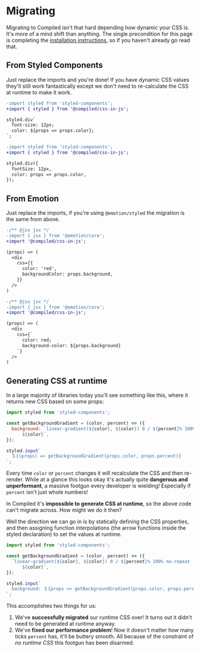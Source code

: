 # Migrating

Migrating to Compiled isn't that hard depending how dynamic your CSS is.
It's more of a mind shift than anything.
The single precondition for this page is completing the [installation instructions](/1-getting-started/1-installation),
so if you haven't already go read that.

## From Styled Components

Just replace the imports and you're done!
If you have dynamic CSS values they'll still work fantastically except we don't need to re-calculate the CSS at runtime to make it work.

```diff
-import styled from 'styled-components';
+import { styled } from '@compiled/css-in-js';

styled.div`
  font-size: 12px;
  color: ${props => props.color};
`;
```

```diff
-import styled from 'styled-components';
+import { styled } from '@compiled/css-in-js';

styled.div({
  fontSize: 12px,
  color: props => props.color,
});
```

## From Emotion

Just replace the imports,
if you're using `@emotion/styled` the migration is the same from above.

```diff
-/** @jsx jsx */
-import { jsx } from '@emotion/core';
+import '@compiled/css-in-js';

(props) => (
  <div
    css={{
      color: 'red',
      backgroundColor: props.background,
    }}
  />
)
```

```diff
-/** @jsx jsx */
-import { jsx } from '@emotion/core';
+import '@compiled/css-in-js';

(props) => (
  <div
    css={`
      color: red;
      background-color: ${props.background}
    `}
  />
)
```

## Generating CSS at runtime

In a large majority of libraries today you'll see something like this,
where it returns new CSS based on some props:

```jsx
import styled from 'styled-components';

const getBackgroundGradient = (color, percent) => ({
  background: `linear-gradient(${color}, ${color}) 0 / ${percent}% 100% no-repeat
      ${color}`,
});

styled.input`
  ＄{(props) => getBackgroundGradient(props.color, props.percent)}
`;
```

Every time `color` or `percent` changes it will recalculate the CSS and then re-render.
While at a glance this looks okay it's actually quite **dangerous and unperformant**,
a massive footgun every developer is wielding!
Especially if `percent` isn't just whole numbers!

In Compiled it's **impossible to generate CSS at runtime**,
so the above code can't migrate across.
How might we do it then?

Well the direction we can go in is by statically defining the CSS properties,
and then assigning function interpolations (the arrow functions inside the styled declaration) to set the values at runtime.

```jsx
import styled from 'styled-components';

const getBackgroundGradient = (color, percent) => ({
  `linear-gradient(${color}, ${color}) 0 / ${percent}% 100% no-repeat
      ${color}`,
});

styled.input`
  background: ＄{props => getBackgroundGradient(props.color, props.percent)};
`;
```

This accomplishes two things for us:

1. We've **successfully migrated** our runtime CSS over!
   It turns out it didn't need to be generated at runtime anyway.
1. We've **fixed our performance problem**!
   Now it doesn't matter how many ticks `percent` has,
   it'll be buttery smooth.
   All because of the constraint of _no runtime CSS_ this footgun has been disarmed.
